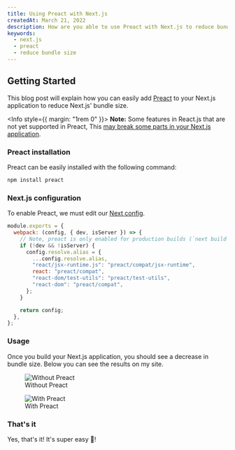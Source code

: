 ```yaml
---
title: Using Preact with Next.js
createdAt: March 21, 2022
description: How are you able to use Preact with Next.js to reduce bundle size.
keywords:
  - next.js
  - preact
  - reduce bundle size
---
```



## Getting Started

This blog post will explain how you can easily add [Preact](https://preactjs.com/) to your Next.js application to reduce Next.js' bundle size.

<Info style={{ margin: "1rem 0" }}>
  **Note:** Some features in React.js that are not yet supported in Preact, This [may break some
  parts in your Next.js
  application](https://github.com/radix-ui/primitives/issues/863#issuecomment-963031570).
</Info>

### Preact installation

Preact can be easily installed with the following command:

```bash --command=true
npm install preact
```

### Next.js configuration

To enable Preact, we must edit our [Next config](https://nextjs.org/docs/api-reference/next.config.js/introduction).

```js title="next.config.js"
module.exports = {
  webpack: (config, { dev, isServer }) => {
    // Note, preact is only enabled for production builds (`next build`)
    if (!dev && !isServer) {
      config.resolve.alias = {
        ...config.resolve.alias,
        "react/jsx-runtime.js": "preact/compat/jsx-runtime",
        react: "preact/compat",
        "react-dom/test-utils": "preact/test-utils",
        "react-dom": "preact/compat",
      };
    }

    return config;
  },
};
```

### Usage

Once you build your Next.js application, you should see a decrease in bundle size.
Below you can see the results on my site.

<div className="flex items-center justify-center flex-col md:flex-row gap-3 -mt-5">
  <figure>
    <Image
      width={618.7}
      height={494}
      alt="Without Preact"
      src="/blog/nextjs-with-preact/without-preact.png"
      blurDataURL={WithPreact}
    />
    <figcaption>Without Preact</figcaption>
  </figure>
  <figure>
    <Image
      width={618.7}
      height={494}
      alt="With Preact"
      src="/blog/nextjs-with-preact/with-preact.png"
      blurDataURL={WithPreact}
    />
    <figcaption>With Preact</figcaption>
  </figure>
</div>

### That's it

Yes, that's it! It's super easy 🚀!
